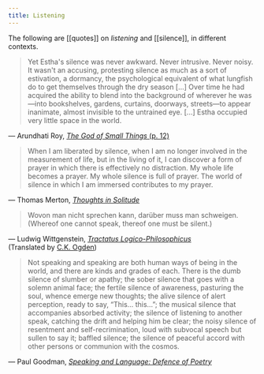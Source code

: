 ```yaml
---
title: Listening
---
```


The following are [[quotes]] on _listening_ and [[silence]], in different contexts.

<blockquote class='font-serif text-justify leading-relaxed align-middle'>
  Yet Estha's silence was never awkward. Never intrusive. Never noisy. It wasn't an accusing, protesting silence as much as a sort of estivation, a dormancy, the psychological equivalent of what lungfish do to get themselves through the dry season [...] Over time he had acquired the ability to blend into the background of wherever he was—into bookshelves, gardens, curtains, doorways, streets—to appear inanimate, almost invisible to the untrained eye. [...] Estha occupied very little space in the world.
</blockquote>
<p class='font-serif text-right pr-4 -mt-4'>
  — Arundhati Roy, <a href="https://www.worldcat.org/oclc/1123081276" target="_blank"><em>The God of Small Things</em> (p. 12)</a>
</p>

<blockquote class='font-serif text-justify leading-relaxed align-middle'>
  When I am liberated by silence, when I am no longer involved in the measurement of life, but in the living of it, I can discover a form of prayer in which there is effectively no distraction. My whole life becomes a prayer. My whole silence is full of prayer. The world of silence in which I am immersed contributes to my prayer.
</blockquote>
<p class='font-serif text-right pr-4 -mt-4'>
  — Thomas Merton, <a href="https://www.worldcat.org/oclc/45763868" target="_blank"><em>Thoughts in Solitude</em></a><br/>
</p>

<blockquote class='font-serif text-justify leading-relaxed align-middle'>
  Wovon man nicht sprechen kann, darüber muss man schweigen.<br/>
  (Whereof one cannot speak, thereof one must be silent.)
</blockquote>
<p class='font-serif text-right pr-4 -mt-4'>
  — Ludwig Wittgenstein, <a href="https://www.worldcat.org/oclc/1086999432" target="_blank"><em>Tractatus Logico-Philosophicus</em></a><br/>
  (Translated by <a href="https://www.worldcat.org/oclc/1120937278" target="_blank">C.K. Ogden</a>)
</p>

<blockquote class='font-serif text-justify leading-relaxed align-middle'>
  Not speaking and speaking are both human ways of being in the world, and there are kinds and grades of each. There is the dumb silence of slumber or apathy; the sober silence that goes with a solemn animal face; the fertile silence of awareness, pasturing the soul, whence emerge new thoughts; the alive silence of alert perception, ready to say, “This… this…”; the musical silence that accompanies absorbed activity; the silence of listening to another speak, catching the drift and helping him be clear; the noisy silence of resentment and self-recrimination, loud with subvocal speech but sullen to say it; baffled silence; the silence of peaceful accord with other persons or communion with the cosmos.
</blockquote>
<p class='font-serif text-right pr-4 -mt-4'>
  — Paul Goodman, <a href="https://www.worldcat.org/oclc/221223" target="_blank"><em> Speaking and Language: Defence of Poetry</em></a><br/>
</p>

